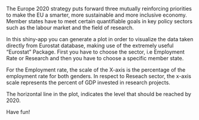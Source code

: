 The Europe 2020 strategy puts forward three mutually reinforcing 
priorities to make the EU a smarter, more sustainable and more inclusive economy.
Member states have to meet certain quantifiable goals in key policy sectors such as
the labour market and the field of research. 

In this shiny-app you can generate a plot in order to visualize the data taken directly from 
Eurostat database, making use of the extremely useful "Eurostat" Package.
First you have to choose the sector, i.e Employment Rate or Research and then you have to choose a 
specific member state.

For the Employment rate, the scale of the X-axis is the percentage of the employment rate for both 
genders. In respect to Reseach sector, the x-axis scale represents the percent of GDP invested in 
research projects.

The horizontal line in the plot, indicates the level that should be reached by 2020.

Have fun!
